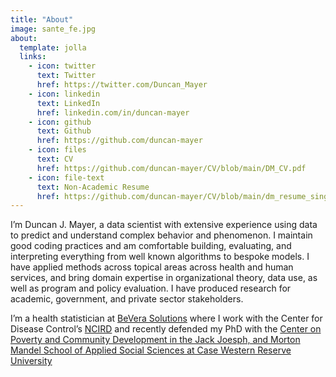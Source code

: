 ```yaml
---
title: "About"
image: sante_fe.jpg
about:
  template: jolla
  links:
    - icon: twitter
      text: Twitter
      href: https://twitter.com/Duncan_Mayer
    - icon: linkedin
      text: LinkedIn
      href: linkedin.com/in/duncan-mayer
    - icon: github
      text: Github
      href: https://github.com/duncan-mayer
    - icon: files
      text: CV
      href: https://github.com/duncan-mayer/CV/blob/main/DM_CV.pdf
    - icon: file-text
      text: Non-Academic Resume
      href: https://github.com/duncan-mayer/CV/blob/main/dm_resume_single.pdf
---
```


I'm Duncan J. Mayer, a data scientist with extensive experience using data to predict and understand complex behavior and phenomenon. I maintain good coding practices and am comfortable building, evaluating, and interpreting everything from well known algorithms to bespoke models. I have applied methods across topical areas across health and human services, and bring domain expertise in organizational theory, data use, as well as program and policy evaluation. I have produced research for academic, government, and private sector stakeholders.	

I'm a health statistician at [BeVera Solutions](https://www.beverasolutions.com/) where I work with the Center for Disease Control's [NCIRD](https://www.cdc.gov/ncird/index.html) and recently defended my PhD with the [Center on Poverty and Community Development in the Jack Joesph, and Morton Mandel School of Applied Social Sciences at Case Western Reserve University](https://case.edu/socialwork/povertycenter/)
